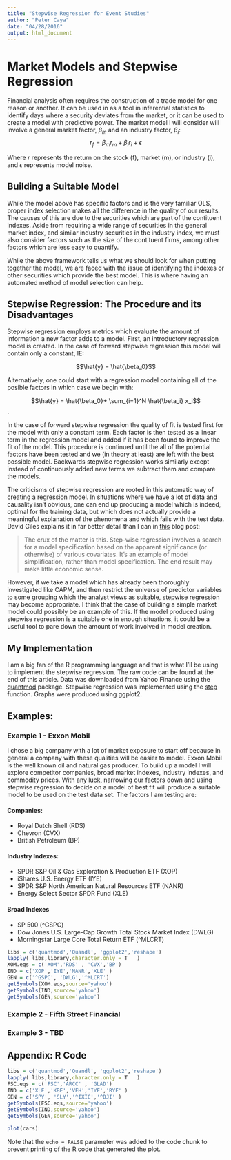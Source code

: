 ```yaml
---
title: "Stepwise Regression for Event Studies"
author: "Peter Caya"
date: "04/28/2016"
output: html_document
---
```

# Market Models and Stepwise Regression

Financial analysis often requires the construction of a trade model for one reason or another.  It can be used in as a tool in inferential statistics to identify days where a security deviates from the market, or it can be used to create a model with predictive power.  The market model I will consider will involve a general market factor, $\beta_{m}$ and an industry factor, $\beta_{i}$:
$$    r_f = \beta_{m} r_{m} + \beta_{i} r_{i} + \epsilon    $$

Where $r$ represents the return on the stock (f), market (m), or industry (i), and $\epsilon$ represents model noise.  

## Building a Suitable Model

While the model above has specific factors and is the very familiar OLS, proper index selection makes all the difference in the quality of our results.  The causes of this are due to the securities which are part of the contituent indexes.  Aside from requiring a wide range of securities in the general market index, and similar industry securities in the industry index, we must also consider factors such as the size of the contituent firms, among other factors which are less easy to quantify.

While the above framework tells us what we should look for when putting together the model, we are faced with the issue of identifying the indexes or other securities which provide the best model.  This is where having an automated method of model selection can help.

## Stepwise Regression: The Procedure and its Disadvantages

Stepwise regression employs metrics which evaluate the amount of information a new factor adds to a model.  First, an introductory regression model is created.  In the case of forward stepwise regression this model will contain only a constant, IE:

$$\hat{y} = \hat{\beta_0}$$


Alternatively, one could start with a regression model containing all of the posible factors in which case we begin with:

$$\hat{y} = \hat{\beta_0}+ \sum_{i=1}^N \hat{\beta_i} x_i$$.


In the case of forward stepwise regression the quality of fit is tested first for the model with only a constant term.  Each factor is then tested as a linear term in the regression model and added if it has been found to improve the fit of the model.  This procedure is continued until the all of the potential factors have been tested and we (in theory at least) are left with the best possible model.  Backwards stepwise regression works similarly except instead of continuously added new terms we subtract them and compare the models.

The criticisms of stepwise regression are rooted in this automatic way of creating a regression model.  In situations where we have a lot of data and causality isn't obvious, one can end up producing a model which is indeed, optimal for the training data, but which does not actually provide a meaningful explanation of the phenomena and which fails with the test data.  David Giles explains it in far better detail than I can in [this](http://davegiles.blogspot.com/2014/07/step-wise-regression.html) blog post:

>The crux of the matter is this. Step-wise regression involves a search for a model specification based on the apparent significance (or otherwise) of various covariates. It's an example of model simplification, rather than model specification. The end result may make little economic sense.

However, if we take a model which has already been thoroughly investigated like CAPM, and then restrict the universe of predictor variables to some grouping which the analyst views as suitable, stepwise regression may become appropriate.  I think that the case of building a simple market model could possibly be an example of this.  If the model produced using stepwise regression is a suitable one in enough situations, it could be a useful tool to pare down the amount of work involved in model creation.

## My Implementation

I am a big fan of the R programming language and that is what I'll be using to implement the stepwise regression.  The raw code can be found at the end of this article.  Data was downloaded from Yahoo Finance using the [quantmod](http://www.quantmod.com/) package.  Stepwise regression was implemented using the [step](https://stat.ethz.ch/R-manual/R-devel/library/stats/html/step.html) function.  Graphs were produced using ggplot2.

## Examples:

### Example 1 - Exxon Mobil

I chose a big company with a lot of market exposure to start off because in general a company with these qualities will be easier to model.  Exxon Mobil is the well known oil and natural gas producer.  To build up a model I will explore competitor companies, broad market indexes, industry indexes, and commodity prices.  With any luck, narrowing our factors down and using stepwise regression to decide on a model of best fit will produce a suitable model to be used on the test data set.  The factors I am testing are:

#### Companies:
* Royal Dutch Shell (RDS)
* Chevron (CVX)
* British Petroleum (BP)

#### Industry Indexes:
* SPDR S&P Oil & Gas Exploration & Production ETF (XOP)
* iShares U.S. Energy ETF (IYE)
* SPDR S&P North American Natural Resources ETF (NANR)
* Energy Select Sector SPDR Fund (XLE)
  
#### Broad Indexes
* SP 500 (^GSPC)
* Dow Jones U.S. Large-Cap Growth Total Stock Market Index (DWLG)
* Morningstar Large Core Total Return ETF (^MLCRT)



```r
libs = c('quantmod','Quandl', 'ggplot2','reshape')
lapply( libs,library,character.only = T   )
XOM.eqs = c('XOM','RDS' , 'CVX','BP') 
IND = c('XOP','IYE','NANR','XLE' )
GEN = c('^GSPC', 'DWLG','^MLCRT')  
getSymbols(XOM.eqs,source='yahoo')
getSymbols(IND,source='yahoo')
getSymbols(GEN,source='yahoo')


```



### Example 2 - Fifth Street Financial





### Example 3 - TBD

## Appendix:  R Code





```r
libs = c('quantmod','Quandl', 'ggplot2','reshape')
lapply( libs,library,character.only = T   )
FSC.eqs = c('FSC','ARCC' , 'GLAD') 
IND = c('XLF','KBE','VFH','IYF','RYF' )
GEN = c('SPY', 'SLY','^IXIC','^DJI' )  
getSymbols(FSC.eqs,source='yahoo')
getSymbols(IND,source='yahoo')
getSymbols(GEN,source='yahoo')
```





```r
plot(cars)
```

Note that the `echo = FALSE` parameter was added to the code chunk to prevent printing of the R code that generated the plot.
